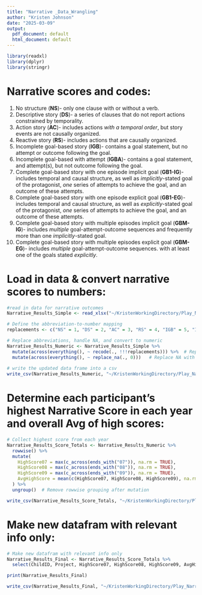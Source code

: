 ```yaml
---
title: "Narrative _Data_Wrangling"
author: "Kristen Johnson"
date: "2025-03-09"
output:
  pdf_document: default
  html_document: default
---
```


```r
library(readxl)
library(dplyr)
library(stringr)
```
# Narrative scores and codes:
1. No structure (**NS**)- only one clause with or without a verb. 
2. Descriptive story (**DS**)- a series of clauses that do not report actions constrained by temporality.
3. Action story (**AC**)-  includes actions *with a temporal order*, but story events are not causally organized.
4. Reactive story (**RS**)- includes actions that are causally organized.
5. Incomplete goal-based story (**IGB**)- contains a goal statement, but no attempt or outcome following the goal.
6. Incomplete goal-based with attempt (**IGBA**)- contains a goal statement, and attempt(s), but not outcome following the goal.
7. Complete goal-based story with one episode implicit goal (**GB1-IG**)- includes temporal and causal structure, as well as *implicitly*-stated goal of the protagonist, *one* series of attempts to achieve the goal, and an outcome of these attempts.
8. Complete goal-based story with one episode explicit goal (**GB1-EG**)- includes temporal and causal structure, as well as *explicitly*-stated goal of the protagonist, *one* series of attempts to achieve the goal, and an outcome of these attempts.
9. Complete goal-based story with multiple episodes implicit goal (**GBM-IG**)- includes *multiple* goal-attempt-outcome sequences and frequently more than one *implicitly*-stated goal. 
10. Complete goal-based story with multiple episodes explicit goal (**GBM-EG**)- includes *multiple* goal-attempt-outcome sequences. with at least one of the goals stated *explicitly*.

# Load in data & convert narrative scores to numbers:
```r
#read in data for narrative outcomes
Narrative_Results_Simple <- read_xlsx("~/KristenWorkingDirectory/Play_Narrative/PN_Datasets/Narrative/CSVs_of_Combined_Data_N/Narrative_Results_Simple.xlsx")

# Define the abbreviation-to-number mapping
replacements <- c("NS" = 1, "DS" = 2, "AC" = 3, "RS" = 4, "IGB" = 5, "IGBA" = 6, "GB1-IG" = 7, "GB1-EG" = 8, "GBM-IG" = 9, "GBM-EG" = 10)

# Replace abbreviations, handle NA, and convert to numeric
Narrative_Results_Numeric <- Narrative_Results_Simple %>%
  mutate(across(everything(), ~ recode(., !!!replacements))) %>%  # Replace abbreviations
  mutate(across(everything(), ~ replace_na(., 0)))   # Replace NA with "0"
  
# write the updated data frame into a csv
write_csv(Narrative_Results_Numeric, "~/KristenWorkingDirectory/Play_Narrative/PN_Datasets/Narrative/CSVs_of_Combined_Data_N/Narrative_Results_Numeric.csv")
```

# Determine each participant's highest Narrative Score in each year and overall Avg of high scores:
```r
# Collect highest score from each year
Narrative_Results_Score_Totals <- Narrative_Results_Numeric %>%
  rowwise() %>%
  mutate(
    HighScore07 = max(c_across(ends_with("07")), na.rm = TRUE),
    HighScore08 = max(c_across(ends_with("08")), na.rm = TRUE),
    HighScore09 = max(c_across(ends_with("09")), na.rm = TRUE),
    AvgHighScore = mean(c(HighScore07, HighScore08, HighScore09), na.rm = TRUE)  # Add average of the 3 high scores
  ) %>%
  ungroup()  # Remove rowwise grouping after mutation

write_csv(Narrative_Results_Score_Totals, "~/KristenWorkingDirectory/Play_Narrative/PN_Datasets/Narrative/CSVs_of_Combined_Data_N/Narrative_Results_Score_Totals.csv")
```

# Make new datafram with relevant info only:
```r
# Make new datafram with relevant info only
Narrative_Results_Final <- Narrative_Results_Score_Totals %>%
  select(ChildID, Project, HighScore07, HighScore08, HighScore09, AvgHighScore)

print(Narrative_Results_Final)

write_csv(Narrative_Results_Final, "~/KristenWorkingDirectory/Play_Narrative/PN_Datasets/Narrative/CSVs_of_Combined_Data_N/Narrative_Results_Final.csv")

```

